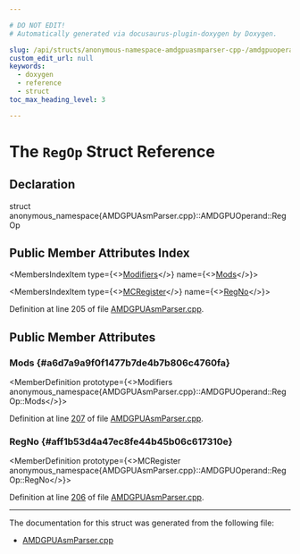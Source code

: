 ```yaml
---

# DO NOT EDIT!
# Automatically generated via docusaurus-plugin-doxygen by Doxygen.

slug: /api/structs/anonymous-namespace-amdgpuasmparser-cpp-/amdgpuoperand/regop
custom_edit_url: null
keywords:
  - doxygen
  - reference
  - struct
toc_max_heading_level: 3

---
```





# The `RegOp` Struct Reference

<DoxygenPage pluginConfig={pluginConfig}>



## Declaration

<CodeBlock>struct anonymous_namespace{AMDGPUAsmParser.cpp}::AMDGPUOperand::RegOp</CodeBlock>

## Public Member Attributes Index

<MembersIndex>

<MembersIndexItem
  type={<><a href="/docs/api/structs/anonymous-namespace-amdgpuasmparser-cpp-/amdgpuoperand/modifiers">Modifiers</a></>}
  name={<><a href="#a6d7a9a9f0f1477b7de4b7b806c4760fa">Mods</a></>}>
</MembersIndexItem>

<MembersIndexItem
  type={<><a href="/docs/api/classes/llvm/mcregister">MCRegister</a></>}
  name={<><a href="#aff1b53d4a47ec8fe44b45b06c617310e">RegNo</a></>}>
</MembersIndexItem>

</MembersIndex>


Definition at line 205 of file <a href="/docs/api/files/lib/lib/target/lib/target/amdgpu/lib/target/amdgpu/asmparser/amdgpuasmparser-cpp">AMDGPUAsmParser.cpp</a>.

<SectionDefinition>

## Public Member Attributes

### Mods {#a6d7a9a9f0f1477b7de4b7b806c4760fa}

<MemberDefinition
  prototype={<>Modifiers anonymous&#95;namespace&#123;AMDGPUAsmParser.cpp&#125;::AMDGPUOperand::RegOp::Mods</>}>

Definition at line <a href="/docs/api/files/lib/lib/target/lib/target/amdgpu/lib/target/amdgpu/asmparser/amdgpuasmparser-cpp/#l00207">207</a> of file <a href="/docs/api/files/lib/lib/target/lib/target/amdgpu/lib/target/amdgpu/asmparser/amdgpuasmparser-cpp">AMDGPUAsmParser.cpp</a>.
</MemberDefinition>

### RegNo {#aff1b53d4a47ec8fe44b45b06c617310e}

<MemberDefinition
  prototype={<>MCRegister anonymous&#95;namespace&#123;AMDGPUAsmParser.cpp&#125;::AMDGPUOperand::RegOp::RegNo</>}>

Definition at line <a href="/docs/api/files/lib/lib/target/lib/target/amdgpu/lib/target/amdgpu/asmparser/amdgpuasmparser-cpp/#l00206">206</a> of file <a href="/docs/api/files/lib/lib/target/lib/target/amdgpu/lib/target/amdgpu/asmparser/amdgpuasmparser-cpp">AMDGPUAsmParser.cpp</a>.
</MemberDefinition>

</SectionDefinition>

<hr/>

The documentation for this struct was generated from the following file:

<ul>
<li><a href="/docs/api/files/lib/lib/target/lib/target/amdgpu/lib/target/amdgpu/asmparser/amdgpuasmparser-cpp">AMDGPUAsmParser.cpp</a></li>
</ul>

</DoxygenPage>

